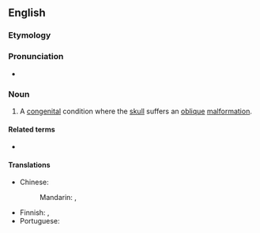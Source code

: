 ==English==
{{wikipedia}}

===Etymology===
{{confix|en|plagio|cephaly}}

===Pronunciation===
* {{rhymes|en|ɛfəli}}

===Noun===
{{en-noun}}

# {{lb|en|pathology}} A [[congenital]] condition where the [[skull]] suffers an [[oblique]] [[malformation]].

====Related terms====
* {{l|en|plagiocephalic}}

====Translations====
{{trans-top|congenital condition}}
* Chinese:
*: Mandarin: {{t|cmn|斜頭畸形|sc=Hani}}, {{t|cmn|斜头畸形|tr=xiétóu jīxíng|sc=Hani}}
{{trans-mid}}
* Finnish: {{t|fi|vinokalloisuus}}, {{t|fi|plagiokefalia}}
* Portuguese: {{t|pt|plagiocefalia|f}}
{{trans-bottom}}